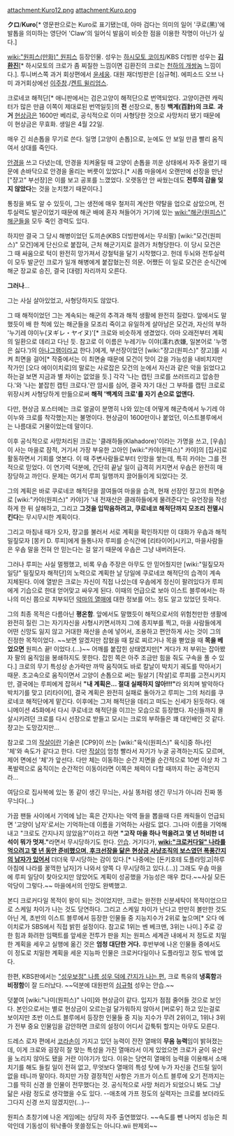 attachment:Kuro12.png
attachment:Kuro.png

'''クロ'''/'''Kuro'''[* 영문판으로는 Kuro로 표기됐는데, 아마 검다는 의미의 일어 '쿠로(黑)'에 발톱을 의미하는 영단어 'Claw'의 일어식 발음이 비슷한 점을 이용한 작명이 아닌가 싶다.]

[[wiki:"원피스(만화)" 원피스]] 등장인물. 성우는 [[하시모토 코이치]]/KBS 더빙판 성우는 '''[[김환진]]'''[* 하시모토의 크로가 좀 찌질한 느낌이면 김환진의 크로는 [[천하의 개쌍놈]] 느낌이다.]. 투니버스쪽 과거 회상편에서 [[윤세웅]]. 대원 재더빙판은 [심규혁]. 에피소드 오브 나미 과거회상에선 [[이주창]]./[[켄트 윌리엄스]].

크로네코 해적단[* 애니판에서는 검은고양이 해적단으로 번역되었다. 고양이관련 캐릭터가 많은 만큼 이쪽이 제대로된 번역일듯]의 '''전''' 선장으로, 통칭 '''백계(百計)의 크로'''. '''과거''' [[현상금]]은 1600만 베리로, 공식적으로 이미 사형당한 것으로 사망처리 됐기 때문에 이 현상금은 무효화. 생일은 4월 22일.

매우 긴 쇠손톱을 무기로 쓴다. 일명 [고양이 손톱]으로, 눈에도 안 보일 만큼 빨리 움직여서 상대를 죽인다.

[[안경]]을 쓰고 다녔는데, 안경을 치켜올릴 때 고양이 손톱을 끼운 상태에서 자주 올렸기 때문에 손바닥으로 안경을 올리는 버릇이 있었다.[* 시롭 마을에서 오랜만에 선장을 만난 ["쟝고" 부선장]은 이를 보고 공포를 느꼈었다. 오랫동안 안 싸웠는데도 '''전투의 감을 잊지 않았다'''는 것을 눈치챘기 때문이다.]

통칭을 봐도 알 수 있듯이, 그는 생전에 매우 철저히 계산한 약탈을 업으로 삼았으며, 전투실력도 발군이었기 때문에 해군 배에 혼자 쳐들어가 거기에 있는 [[wiki:"해군(원피스)" 해군]]들을 모두 죽인 경력도 있다.

하지만 결국 그 당시 해병이었던 도끼손(KBS 더빙판에서는 무쇠팔) [wiki:"모건(원피스)" 모건]에게 단신으로 붙잡혀, 근처 해군기지로 끌려가 처형당한다. 이 당시 모건은 그 때 싸움으로 턱이 완전히 망가져서 강철턱을 달기 시작했다고. 헌데 두뇌와 전투실력이 모두 발군인 크로가 일개 해병에게 붙잡혔는진 의문. 어쨌든 이 일로 모건은 순식간에 해군 장교로 승진, 결국 [대령] 자리까지 오른다.

'''그러나'''...

그는 사실 살아있었고, 사형당하지도 않았다.

그 때 해적이었던 그는 계속되는 해군의 추격과 해적 생활에 완전히 질렸다. 앞에서도 말했듯이 배 한 척에 있는 해군들을 모조리 죽이고 유일하게 살아남은 모건과, 자신의 부하 '누기레 야이누(ヌギレ・ヤイヌ)'[* 크로와 비슷하게 생겼었다. 아마 오래전부터 계획의 일환으로 데리고 다닌 듯. 참고로 이 이름은 누레기누 이야(濡れ衣嫌, 일본어로 '누명은 싫다.')의 [[아나그램]]이라고 한다.]에게, 부선장이었던 [wiki:"쟝고(원피스)" 쟝고]를 시켜 최면을 걸어[* 작중에서는 이 최면술 때문에 모건이 맛이 갔을 가능성을 내비치지만 작가인 [오다 에이이치로]의 말로는 사로잡은 모건의 눈에서 자신과 같은 악을 읽었다고 하는걸 보면 지금과 별 차이는 없었을 듯.] 각각 '나는 캡틴 크로를 쓰러뜨리고 압송한다.'와 '나는 붙잡힌 캡틴 크로다.'란 암시를 심어, 결국 자기 대신 그 부하를 캡틴 크로로 위장시켜 사형당하게 만듦으로써 '''해적 '백계의 크로'를 자기 손으로 없앤다.'''

다만, 현상금 포스터에는 크로 얼굴이 분명히 나와 있는데 어떻게 해군측에서 누기레 야이누와 크로를 착각했는지는 불명이다. 현상금이 1600만이나 붙었던, 이스트블루에서는 나름대로 거물이었는데 말이다.

이후 공식적으로 사망처리된 크로는 '클래하들(Klahadore)'이라는 가명을 쓰고, [우솝]이 사는 마을로 잠적, 거기서 가장 부유한 고아인 [wiki:"카야(원피스)" 카야]의 [집사]로 활동하면서 기회를 엿본다. 이 때 주변사람들로부터 인망을 쌓는데, 특히 카야는 그를 전적으로 믿었다. 이 연기력 덕분에, 간단히 끝날 일이 급격히 커지면서 우솝은 완전히 매장당하고 까인다. 문제는 여기서 루피 일행까지 끌어들이게 되었다는 것.

그의 계획은 바로 쿠로네코 해적단을 끌여들여 마을을 습격, 현재 선장인 쟝고의 최면술로 [wiki:"카야(원피스)" 카야]가 '내 전재산은 클래하들에게 물려준다'는 유언장을 작성하게 한 뒤 살해하고, 그리고 '''그것을 입막음하려고, 쿠로네코 해적단까지 모조리 전멸시킨다'''는 무시무시한 계획이다.

그리고 마침내 때가 오자, 쟝고를 불러서 서로 계획을 확인하지만 이 대화가 우솝과 해적 밀짚모자 [몽키 D. 루피]에게 들통나자 루피를 순식간에 [리타이어]시키고, 마을사람들은 우솝 말을 전혀 안 믿는다는 걸 알기 때문에 우솝은 그냥 내버려둔다.

그러나 루피는 사실 멀쩡했고, 비록 우솝 주장은 아무도 안 믿어줬지만 [wiki:"밀짚모자 일당" 밀짚모자 해적단]의 노력으로 계획한 날 당일에 쿠로네코 해적단의 습격이 계속 지체된다. 이에 열받은 크로는 자신이 직접 나섰는데 우솝에게 정신이 팔려있다가 루피에게 기습으로 한대 얻어맞고 싸우게 된다. 이때의 언급으로 보아 이스트 블루에서는 하나의 미신 쯤으로 치부되던 [[악마의 열매]]에 대한 정보를 어느 정도 알고 있었던 듯하다.

그의 최종 목적은 다름아닌 '''평온함'''. 앞에서도 말했듯이 해적으로서의 위험천만한 생활에 완전히 질린 그는 자기자신을 사형시키면서까지 그에 종지부를 찍고, 마을 사람들에게 어떤 신망도 잃지 않고 거대한 재산을 손에 넣어서, 조용하고 편안하게 사는 것이 그의 진정한 목적이었다.
{{{#!html
<embed src='http://serviceapi.nmv.naver.com/flash/NFPlayer.swf?vid=48031B0AAB41E12C809DDEB230F9C03291C0&outKey=V1210642b58cbb27741a31ab575d276bef723477b8fe9324247891ab575d276bef723' wmode='transparent' width='400' height='328' allowScriptAccess='always' name='NFPlayer40174' id='NFPlayer40174' allowFullScreen='true' type='application/x-shockwave-flash' />
}}}
~~보면 알겠지만 잡혔을 때 칼로 찌르거나 목을 뻗었을 때 '''목을 베었으면''' 원피스 끝! 이었다.(...)~~ 어깨를 붙잡힌 상태였지만[* 게다가 저 부위는 잡아봤자 팔의 움직임을 봉쇄하지도 못한다. 잡힌 쪽은 아주 조금만 힘을 줘도 구속을 풀 수 있다.] 크로의 무기 특성상 손가락만 까딱 움직여도 바로 칼날이 박치기 궤도를 막아서기 때문. 초고속으로 움직이면서 고양이 손톱으로 써는 필살기 [작살]로 루피를 고전시키지만, 결국에는 루피에게 잡혀서 '''"내 계획은... 절대 실패하지 않아!!!"'''라 외치며 발악하다 박치기를 맞고 [리타이어], 결국 계획은 완전히 실패로 돌아가고 루피는 그의 처리를 쿠로네코 해적단에게 맡긴다. 이후에는 그저 해적단을 데리고 떠도는 신세가 된듯하다. 애니메이션 45화에서 다시 쿠로네코 해적단을 이끄는 모습으로 등장했다. 자신들까지 몰살시키려던 크로를 다시 선장으로 받들고 모시는 크로의 부하들은 꽤 대인배인 것 같다. 쟝고는 도망갔지만...

참고로 그의 [[작살]]이란 기술은 [CP9]이 쓰는 [wiki:"육식(원피스)" 육식]중 하나인 '체'와 속도가 같다고 한다. 다만 [[작살]]이 엄청 빨라서 자기가 누굴 공격하는지도 모르며, 제어 면에선 '체'가 앞선다. 다만 체는 이동하는 순간 지면을 순간적으로 10번 이상 차 그 폭발력으로 움직이는 순간적인 이동이라면 이쪽은 체력이 다할 때까지 하는 공격인지라...

여담으로 집사복에 있는 똥 같이 생긴 무늬는, 사실 똥처럼 생긴 무늬가 아니라 진짜 똥 무늬다(...)

가끔 팬들 사이에서 기억에 남는 혹은 간지나는 악역 들을 뽑을때 다른 캐릭들이 언급되면 '고양이 남자'로서는 기억하는데 이름을 기억하는 사람도 없다. 그나마 이름을 기억해내고 "크로도 간지나지 않았음?"이라고 하면 '''"고작 마을 하나 먹을려고 몇 년 허비한 녀석이 뭐가 멋져."'''라면서 무시당하기도 한다. [[안습]]. 거기다가, '''[[wiki:"크로커다일" 나라를 먹으려고 몇 년 동안 준비했으며, 후크선장을 닮은 현상금 사냥조직의 보스였던 폭풍간지의 남자가 있어서]]''' 더더욱 무시당하는 감이 있다.[* 나중에는 [돈키호테 도플라밍고|하루아침에 나라를 꿀꺽한 남자]가 나와서 양쪽 다 무시당하고 있다.(...)] 그래도 우솝 마을에 루피 일당이 찾아오지만 않았어도 계획이 성공했을 가능성은 매우 컸다.~~사실 모든 악당이 그렇다.~~ 마을에서의 인망도 완벽했고.

본디 크로커다일 목적이 왕이 되는 것이었지만, 크로는 완전한 신분세탁이 목적이었으므로 스케일 차이가 나는 것도 당연하다. 그리고 스케일 차이가 난다고 만만히 볼만한 것도 아닌 게, 초반의 이스트 블루에서 등장한 인물들 중 지능지수가 2위로 높으며[* 오다 에이치로가 SBS에서 직접 밝힌 설정이다. 참고로 1위는 벤 베크맨, 3위는 나미.] 주로 강한 힘과 화려한 임팩트를 앞세운 전투가 판을 치는 원피스 세계관 내에서 저 정도로 치밀한 계획을 세우고 실행에 옮긴 것은 '''엄청 대단한 거다.''' 후반부에 나온 인물들 중에서도 이 정도로 치밀한 계획을 세운 지능파 인물은 크로커다일이나 도플라밍고 정도 밖에 없다.

한편, KBS판에서는 [["성우보정" 나름 성우 덕에 간지가 나는 편.]] 크로 특유의 '''냉혹함'''과 '''비정함'''이 잘 드러났다. ~~덕분에 대원판의 [[심규혁]] 성우는 안습.~~

덧붙여 [wiki:"나미(원피스)" 나미]와 현상금이 같다. 입지가 점점 줄어들 것으로 보인다. 본인으로서는 별로 현상금이 오르는걸 달가워하지 않아서 [버로우] 하고 있는걸로 보이지만 초반 이스트 블루에서 등장한 인물들 중 지능 지수가 무려 2위이고, 1위나 3위가 전부 중요 인물임을 감안하면 크로의 설정이 어디서 갑툭튀 할지는 아무도 모른다.

드레스 로자 편에서 [[코라손]]이 가지고 있던 능력이 잔잔 열매의 '''무음 능력'''임이 밝혀졌는데, 이게 크로와 굉장히 잘 맞는 특성을 가진 열매라서 이게 있었으면 크로가 굳이 유산을 노리지 않아도 됐을 거란 이야기가 있다. 이유는 당연히 열매의 능력을 이용해서 소매치기를 해도 들킬 일이 전혀 없고, 무엇보다 열매의 특성 탓에 누가 자신을 건드릴 일이 없을 테니까 말이다. 하지만 가장 결정적인 사항은 가프가 이스트 블루에 오기 전까지는 그를 딱히 신경 쓸 인물이 전무했다는 것. 공식적으로 사망 처리가 되었으니 봐도 그냥 닮은 사람 정도로 생각했을 수도 있다. --애초에 가프 정도의 실력자는 크로를 보더라도 그다지 신경 쓰지 않겠지만(...)--

원피스 초창기에 나온 게임에는 상당히 자주 출연했었다.
~~속도를 뺀 나머지 성능은 최악인데 기동성이 워낙좋아 못쓸정도는 아니다.wii 판제외~~
